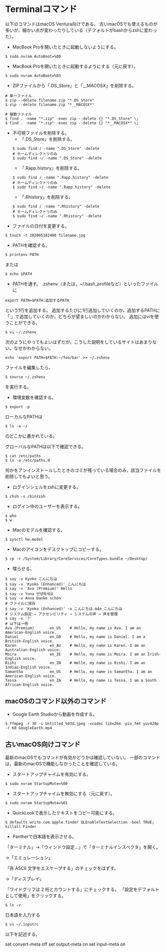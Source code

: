# Terminalコマンド {#Terminal}

以下のコマンドはmacOS Ventura向けである。
古いmacOSでも使えるものが多いが，細かい点が変わったりしている（デフォルトがbashからzshに変わった）。

- MacBook Proを開いたときに起動しないようにする。
```
$ sudo nvram AutoBoot=%00
```

- MacBook Proを開いたときに起動するようにする（元に戻す）。
```
$ sudo nvram AutoBoot=%03
```

- ZIPファイルから「.DS_Store」と「__MACOSX」を削除する。

```
# 単一ファイル
$ zip --delete filename.zip "*.DS_Store"
$ zip --delete filename.zip "*__MACOSX*"

# 複数ファイル
$ find . -name "*.zip" -exec zip --delete {} "*.DS_Store" \;
$ find . -name "*.zip" -exec zip --delete {} "*__MACOSX*" \;
```

- 不可視ファイルを削除する。
    + 「.DS_Store」を削除する。
```
$ sudo find / -name ".DS_Store" -delete
# ホームディレクトリのみ
$ sudo find ~/ -name ".DS_Store" -delete
```
    + 「.Rapp.history」を削除する。
```
$ sudo find / -name ".Rapp.history" -delete
# ホームディレクトリのみ
$ sudo find ~/ -name ".Rapp.history" -delete
```
    + 「.Rhistory」を削除する。
```
$ sudo find / -name ".Rhistory" -delete
# ホームディレクトリのみ
$ sudo find ~/ -name ".Rhistory" -delete
```

- ファイルの日付を変更する。
```
$ touch -t 202005182400 filename.jpg
```

- PATHを確認する。
```
$ printenv PATH
```
または
```
$ echo $PATH
```

- PATHを通す。
.zshenv（または，~/.bash_profileなど）といったファイルに
```
export PATH=$PATH:追加するPATH
```
という1行を追加する。
追加するたびに1行追加していくのか，追加するPATHに「:」で追加していくのか，どちらが望ましいのかわからない。
追加にはviを使うことができる。

```
$ vi ~/.zshenv

```
次のようにやってもよいはずだが，こうした説明をしているサイトはあまりない。なぜかわからない。

```
echo 'export PATH=$PATH:~/foo/bar' >> ~/.zshenv
```

ファイルを編集したら，
```
$ source ~/.zshenv
```
を実行する。

- 環境変数を確認する。
```
$ export -p
```

ローカルなPATHは
```
$ ls -a ~/
```
のどこかに書かれている。

グローバルなPATHは以下で確認できる。
```
$ cat /etc/paths
$ ls -a /etc/paths.d
```
何かをアンインストールしたときのゴミが残っている場合のみ，該当ファイルを削除してもよいと思う。

- ログインシェルをzshに変更する。
```
$ chsh -s /bin/zsh
```

- ログイン中のユーザーを表示する。
```
$ who
$ w
```

- Macのモデルを確認する。
```
$ sysctl hw.model
```

- Macのアイコンをデスクトップにコピーする。
```
$ cp -r /System/Library/CoreServices/CoreTypes.bundle ~/Desktop/
```

- 喋らせる。
```
$ say -v Kyoko こんにちは
$ say -v 'Kyoko (Enhanced)' こんにちは
$ say -v 'Ava (Premium)' Hello
$ say -v Yuna 안녕하세요
$ say -v Anna Danke schön
# ファイルに保存
$ say -v 'Kyoko (Enhanced)' -o こんにちは.m4a こんにちは
# システム設定 → アクセシビリティ → システムの声 → 声を管理
$ say -v '?'
# 以下は一例
Ava (Premium)       en_US    # Hello, my name is Ava. I am an American-English voice.
Daniel              en_GB    # Hello, my name is Daniel. I am a British-English voice.
Karen               en_AU    # Hello, my name is Karen. I am an Australian-English voice.
Moira               en_IE    # Hello, my name is Moira. I am an Irish-English voice.
Rishi               en_IN    # Hello, my name is Rishi. I am an Indian-English voice.
Samantha            en_US    # Hello, my name is Samantha. I am an American-English voice.
Tessa               en_ZA    # Hello, my name is Tessa. I am a South African-English voice.
```


## macOSのコマンド以外のコマンド

- Google Earth Studioから動画を作成する。
```
$ ffmpeg -r 30 -i Untitled_%03d.jpeg -vcodec libx264 -pix_fmt yuv420p -r 60 GoogleEarth.mp4
```


## 古いmacOS向けコマンド

最新のmacOSでもコマンドが有効かどうかは確認していない。
一部のコマンドは，最新のmacOSで機能しなかったことを確認している。

- スタートアップチャイムを有効にする。
```
$ sudo nvram StartupMute=%00
```

- スタートアップチャイムを無効にする（元に戻す）。
```
$ sudo nvram StartupMute=%01
```

- QuickLookで表示したテキストをコピー可能にする。
```
$ defaults write com.apple.finder QLEnableTextSelection -bool TRUE; killall Finder
```

- Pantherで日本語を表示させる。

「ターミナル」→「ウィンドウ設定...」で「ターミナルインスペクタ」を開く。

→「エミュレーション」

「非 ASCII 文字をエスケープする」のチェックをはずす。

→「ディスプレイ」

「ワイドグリフは 2 桁とカウントする」にチェックする。
「設定をデフォルトとして使用」をクリックする。

```
$ ls -v
```

日本語を入力する
```
$ vi ~/.inputrc
```
以下を記述する。

set convert-meta off
set output-meta on
set input-meta on
